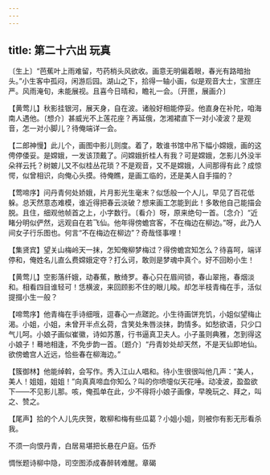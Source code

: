 ```yaml
---
---
---
```

title: 第二十六出 玩真
---

〔生上〕“芭蕉叶上雨难留，芍药梢头风欲收。画意无明偏着眼，春光有路暗抬头。”小生客中孤闷，闲游后园。湖山之下，拾得一轴小画，似是观音大士，宝匣庄严。风雨淹旬，未能展视。且喜今日晴和，瞻礼一会。〔开匣，展画介〕

【黄莺儿】秋影挂银河，展天身，自在波。诸般好相能停妥。他直身在补陀，咱海南人遇他。〔想介〕甚威光不上莲花座？再延俄，怎湘裙直下一对小凌波？是观音，怎一对小脚儿？待俺端详一会。

【二郎神慢】此儿个，画图中影儿则度。着了，敢谁书馆中吊下幅小嫦娥，画的这俜停倭妥。是嫦娥，一发该顶戴了。问嫦娥折桂人有我？可是嫦娥，怎影儿外没半朵祥云托？树皴儿又不似桂丛花琐？不是观音，又不是嫦娥，人间那得有此？成惊愕，似曾相识，向俺心头摸。待俺瞧，是画工临的，还是美人自手描的？

【莺啼序】问丹青何处娇娥，片月影光生毫末？似恁般一个人儿，早见了百花低躲。总天然意态难模，谁近得把春云淡破？想来画工怎能到此！多敢他自己能描会脱。且住，细观他帧首之上，小字数行。〔看介〕呀，原来绝句一首。〔念介〕“近睹分明似俨然，远观自在若飞仙。他年得傍蟾宫客，不在梅边在柳边。”呀，此乃人间女子行乐图也。何言“不在梅边在柳边”？奇哉怪事哩！

【集贤宾】望关山梅岭天一抹，怎知俺柳梦梅过？得傍蟾宫知怎么？待喜呵，端详停和，俺姓名儿直么费嫦娥定夺？打么诃，敢则是梦魂中真个。好不回盼小生！

【黄莺儿】空影落纤娥，动春蕉，散绮罗。春心只在眉间锁，春山翠拖，春烟淡和。相看四目谁轻可！恁横波，来回顾影不住的眼儿睃。却怎半枝青梅在手，活似提掇小生一般？

【啼莺序】他青梅在手诗细哦，逗春心一点蹉跎。小生待画饼充饥，小姐似望梅止渴。小姐，小姐，未曾开半点幺荷，含笑处朱唇淡抹，韵情多。如愁欲语，只少口气儿呵。小娘子画似崔徽，诗如苏蕙，行书逼真卫夫人。小子虽则典雅，怎到得这小娘子！蓦地相逢，不免步韵一首。〔题介〕“丹青妙处却天然，不是天仙即地仙。欲傍蟾宫人近远，恰些春在柳海边。”

【簇御林】他能绰斡，会写作。秀入江山人唱和。待小生很很叫他几声：“美人，美人！姐姐，姐姐！”向真真啼血你知么？叫的你喷嚏似天花唾。动凌波，盈盈欲下——不见影儿那。咳，俺孤单在此，少不得将小娘子画像，早晚玩之、拜之，叫之、赞之。

【尾声】拾的个人儿先庆贺，敢柳和梅有些瓜葛？小姐小姐，则被你有影无形看杀我。

不须一向恨丹青，白居易堪把长悬在户庭。伍乔

惆怅题诗柳中隐，司空图添成春醉转难醒。章碣

